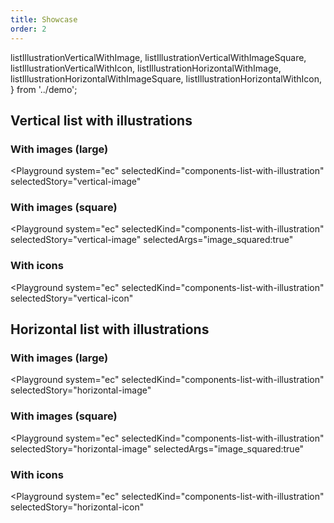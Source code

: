 ```yaml
---
title: Showcase
order: 2
---
```


  listIllustrationVerticalWithImage,
  listIllustrationVerticalWithImageSquare,
  listIllustrationVerticalWithIcon,
  listIllustrationHorizontalWithImage,
  listIllustrationHorizontalWithImageSquare,
  listIllustrationHorizontalWithIcon,
} from '../demo';

## Vertical list with illustrations

### With images (large)

<Playground
  system="ec"
  selectedKind="components-list-with-illustration"
  selectedStory="vertical-image"
>
  <Html markup={listIllustrationVerticalWithImage} />
</Playground>

### With images (square)

<Playground
  system="ec"
  selectedKind="components-list-with-illustration"
  selectedStory="vertical-image"
  selectedArgs="image_squared:true"
>
  <Html markup={listIllustrationVerticalWithImageSquare} />
</Playground>

### With icons

<Playground
  system="ec"
  selectedKind="components-list-with-illustration"
  selectedStory="vertical-icon"
>
  <Html markup={listIllustrationVerticalWithIcon} />
</Playground>

## Horizontal list with illustrations

### With images (large)

<Playground
  system="ec"
  selectedKind="components-list-with-illustration"
  selectedStory="horizontal-image"
>
  <Html markup={listIllustrationHorizontalWithImage} />
</Playground>

### With images (square)

<Playground
  system="ec"
  selectedKind="components-list-with-illustration"
  selectedStory="horizontal-image"
  selectedArgs="image_squared:true"
>
  <Html markup={listIllustrationHorizontalWithImageSquare} />
</Playground>

### With icons

<Playground
  system="ec"
  selectedKind="components-list-with-illustration"
  selectedStory="horizontal-icon"
>
  <Html markup={listIllustrationHorizontalWithIcon} />
</Playground>
